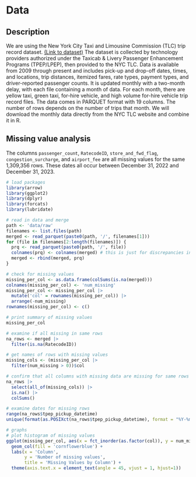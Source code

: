 # Data

## Description
We are using the New York City Taxi and Limousine Commission (TLC) trip record dataset. [(Link to dataset)](https://www.nyc.gov/site/tlc/about/tlc-trip-record-data.page) The dataset is collected by technology providers authorized under the Taxicab & Livery Passenger Enhancement Programs (TPEP/LPEP), then provided to the NYC TLC. Data is available from 2009 through present and includes pick-up and drop-off dates, times, and locations, trip distances, itemized fares, rate types, payment types, and driver-reported passenger counts. It is updated monthly with a two-month delay, with each file containing a month of data. For each month, there are yellow taxi, green taxi, for-hire vehicle, and high volume for-hire vehicle trip record files. The data comes in PARQUET format with 19 columns. The number of rows depends on the number of trips that month. We will download the monthly data directly from the NYC TLC website and combine it in R.

## Missing value analysis

The columns `passenger_count`, `RatecodeID`, `store_and_fwd_flag`, `congestion_surcharge`, and `airport_fee` are all missing values for the same 1,309,356 rows. These dates all occur between December 31, 2022 and December 31, 2023.

```r
# load packages
library(arrow)
library(ggplot2)
library(dplyr)
library(forcats)
library(lubridate)
```

```r
# read in data and merge
path <- 'data/raw'
filenames <- list.files(path)
merged <- read_parquet(paste0(path, '/', filenames[1]))
for (file in filenames[2:length(filenames)]) {
  prq <- read_parquet(paste0(path, '/', file))
  colnames(prq) <- colnames(merged) # this is just for discrepancies in capitalization of colnames
  merged <- rbind(merged, prq)
}

# check for missing values
missing_per_col <- as.data.frame(colSums(is.na(merged)))
colnames(missing_per_col) <- 'num_missing'
missing_per_col <- missing_per_col |> 
  mutate('col' = rownames(missing_per_col)) |> 
  arrange(-num_missing)
rownames(missing_per_col) <- c() 

# print summary of missing values
missing_per_col

# examine if all missing in same rows
na_rows <- merged |> 
  filter(is.na(RatecodeID))

# get names of rows with missing values
missing_cols <- (missing_per_col |> 
  filter(num_missing > 0))$col

# confirm that all columns with missing data are missing for same rows
na_rows |> 
  select(all_of(missing_cols)) |> 
  is.na() |> 
  colSums()

# examine dates for missing rows
range(na_rows$tpep_pickup_datetime)
unique(format(as.POSIXct(na_rows$tpep_pickup_datetime), format = "%Y-%m-%d"))
```

```r
# graphs
# plot histogram of missing values
ggplot(missing_per_col, aes(x = fct_inorder(as.factor(col)), y = num_missing)) +
  geom_col(fill = 'cornflowerblue') +
  labs(x = 'Column',
       y = 'Number of missing values',
       title = 'Missing Values by Column') +
  theme(axis.text.x = element_text(angle = 45, vjust = 1, hjust=1))
```